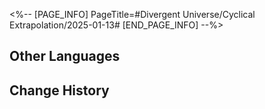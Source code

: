 <%-- [PAGE_INFO]
PageTitle=#Divergent Universe/Cyclical Extrapolation/2025-01-13#
[END_PAGE_INFO] --%>
{{Event
|name              = Cyclical Extrapolation: Journey's End
|image             = Event Cyclical Extrapolation Journey's End.png
|type              = Cyclical Extrapolation
|time_known        = yes
|time_start        = 2025-01-13 04:00:00
|time_end          = 2025-01-20 03:59:59
}}

{{Cyclical Extrapolation
|boons      = 
|curios     = High-Calorie Diet (Decrypted)
|equations  = 
|trailblaze = 
|rewards    = Relic Remains*30; Lost Crystal*3
|boss_1_1   = Voidranger: Trampler; Decaying Shadow; Dreamjolt Troupe's Sweet Gorilla; "Tomorrow in Harmonious Chords"; "Present Inebriated in Revelry"
|boss_1_2   = Disciples of Sanctus Medicus: Shape Shifter (Bug); The Ascended (Bug); Abundance Sprite: Malefic Ape (Bug); Senior Staff: Team Leader (Bug); Aurumaton Spectral Envoy (Bug); Dreamjolt Troupe's Beyond Overcooked (Bug); Dreamjolt Troupe's Sweet Gorilla (Bug); "Past Confined and Caged" (Bug); "Tomorrow in Harmonious Chords" (Bug); "Present Inebriated in Revelry" (Bug)
|boss_2_1   = Voidranger: Trampler (Bug); Decaying Shadow (Bug); Dreamjolt Troupe's Sweet Gorilla (Bug); "Tomorrow in Harmonious Chords" (Bug); "Present Inebriated in Revelry" (Bug)
|boss_2_2   = Svarog (Complete); Stellaron Hunter: Kafka (Complete); Abundant Ebon Deer (Complete); Cloud Knight Lieutenant: Yanqing (Complete); Memory Zone Meme "Something Unto Death" (Complete)
|boss_3     = Borisin Warhead: Hoolay (Complete)
|rules      = Obtain this week's Preset Constructs upon entering the first plane
|root       = Divergent Universe: The Human Comedy
}}

==Other Languages==
{{Other Languages
|en   = Cyclical Extrapolation: Journey's End
|zhs  = 周期演算：终尽旅途
|zht  = 週期演算：終盡旅途
|ja   = 周期演算：果てへの旅
|ko   = 주기 연산: 끝이 난 여정
|es   = Cálculo periódico: Al final del viaje
|fr   = Calcul cyclique&nbsp;: Fin du voyage
|ru   = Цикличное вычисление: Завершение путешествия
|th   = การคำนวณแบบรอบ: สิ้นสุดการเดินทาง
|vi   = Ngoại Suy Chu Kỳ: Hành Trình Cuối Cùng
|de   = Zyklische Berechnung: Das Ende der Reise
|id   = Kalkulasi Siklus: Akhir Perjalanan
|pt   = Extrapolação Cíclica: Fim da Jornada
}}

==Change History==
{{Change History|2.7}}